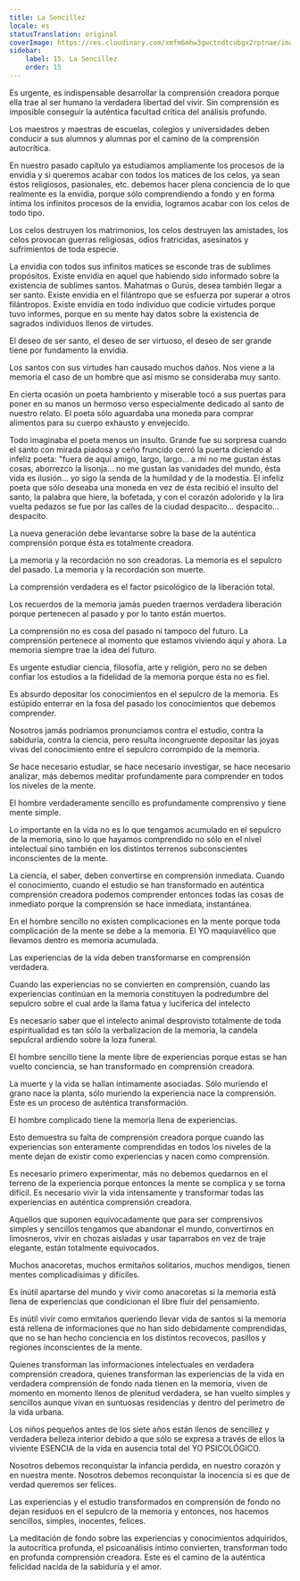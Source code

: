 ```yaml
---
title: La Sencillez
locale: es
statusTranslation: original
coverImage: https://res.cloudinary.com/xmfm6mhw3gwctndtcubgx2rptnae/image/upload/v1740337243/small_cover_educacion_fundamental_a051170f1c.webp
sidebar:
    label: 15. La Sencillez
    order: 15
---
```

Es urgente, es indispensable desarrollar la comprensión creadora porque ella trae al ser humano la verdadera libertad del vivir. Sin comprensión es imposible conseguir la auténtica facultad crítica del análisis profundo.

Los maestros y maestras de escuelas, colegios y universidades deben conducir a sus alumnos y alumnas por el camino de la comprensión autocrítica.

En nuestro pasado capítulo ya estudiamos ampliamente los procesos de la envidia y si queremos acabar con todos los matices de los celos, ya sean éstos religiosos, pasionales, etc. debemos hacer plena conciencia de lo que realmente es la envidia, porque sólo comprendiendo a fondo y en forma íntima los infinitos procesos de la envidia, logramos acabar con los celos de todo tipo.

Los celos destruyen los matrimonios, los celos destruyen las amistades, los celos provocan guerras religiosas, odios fratricidas, asesinatos y sufrimientos de toda especie.

La envidia con todos sus infinitos matices se esconde tras de sublimes propósitos. Existe envidia en aquel que habiendo sido informado sobre la existencia de sublimes santos. Mahatmas o Gurús, desea también llegar a ser santo. Existe envidia en el filántropo que se esfuerza por superar a otros filántropos. Existe envidia en todo individuo que codicie virtudes porque tuvo informes, porque en su mente hay datos sobre la existencia de sagrados individuos llenos de virtudes.

El deseo de ser santo, el deseo de ser virtuoso, el deseo de ser grande tiene por fundamento la envidia.

Los santos con sus virtudes han causado muchos daños. Nos viene a la memoria el caso de un hombre que así mismo se consideraba muy santo.

En cierta ocasión un poeta hambriento y miserable tocó a sus puertas para poner en su manos un hermoso verso especialmente dedicado al santo de nuestro relato. El poeta sólo aguardaba una moneda para comprar alimentos para su cuerpo exhausto y envejecido.

Todo imaginaba el poeta menos un insulto. Grande fue su sorpresa cuando el santo con mirada piadosa y ceño fruncido cerró la puerta diciendo al infeliz poeta: "fuera de aquí amigo, largo, largo... a mi no me gustan éstas cosas, aborrezco la lisonja... no me gustan las vanidades del mundo, ésta vida es ilusión... yo sigo la senda de la humildad y de la modestia. El infeliz poeta que sólo deseaba una moneda en vez de ésta recibió el insulto del santo, la palabra que hiere, la bofetada, y con el corazón adolorido y la lira vuelta pedazos se fue por las calles de la ciudad despacito... despacito... despacito.

La nueva generación debe levantarse sobre la base de la auténtica comprensión porque ésta es totalmente creadora.

La memoria y la recordación no son creadoras. La memoria es el sepulcro del pasado. La memoria y la recordación son muerte.

La comprensión verdadera es el factor psicológico de la liberación total.

Los recuerdos de la memoria jamás pueden traernos verdadera liberación porque pertenecen al pasado y por lo tanto están muertos.

La comprensión no es cosa del pasado ni tampoco del futuro. La comprensión pertenece al momento que estamos viviendo aquí y ahora. La memoria siempre trae la idea del futuro.

Es urgente estudiar ciencia, filosofía, arte y religión, pero no se deben confiar los estudios a la fidelidad de la memoria porque ésta no es fiel.

Es absurdo depositar los conocimientos en el sepulcro de la memoria. Es estúpido enterrar en la fosa del pasado los conocimientos que debemos comprender.

Nosotros jamás podríamos pronunciamos contra el estudio, contra la sabiduría, contra la ciencia, pero resulta incongruente depositar las joyas vivas del conocimiento entre el sepulcro corrompido de la memoria.

Se hace necesario estudiar, se hace necesario investigar, se hace necesario analizar, más debemos meditar profundamente para comprender en todos los niveles de la mente.

El hombre verdaderamente sencillo es profundamente comprensivo y tiene mente simple.

Lo importante en la vida no es lo que tengamos acumulado en el sepulcro de la memoria, sino lo que hayamos comprendido no sólo en el nivel intelectual sino también en los distintos terrenos subconscientes inconscientes de la mente.

La ciencia, el saber, deben convertirse en comprensión inmediata. Cuando el conocimiento, cuando el estudio se han transformado en auténtica comprensión creadora podemos comprender entonces todas las cosas de inmediato porque la comprensión se hace inmediata, instantánea.

En el hombre sencillo no existen complicaciones en la mente porque toda complicación de la mente se debe a la memoria. El YO maquiavélico que llevamos dentro es memoria acumulada.

Las experiencias de la vida deben transformarse en comprensión verdadera.

Cuando las experiencias no se convierten en comprensión, cuando las experiencias continúan en la memoria constituyen la podredumbre del sepulcro sobre el cual arde la llama fatua y luciferica del intelecto

Es necesario saber que el intelecto animal desprovisto totalmente de toda espiritualidad es tan sólo la verbalizacion de la memoria, la candela sepulcral ardiendo sobre la loza funeral.

El hombre sencillo tiene la mente libre de experiencias porque estas se han vuelto conciencia, se han transformado en comprensión creadora.

La muerte y la vida se hallan íntimamente asociadas. Sólo muriendo el grano nace la planta, sólo muriendo la experiencia nace la comprensión. Este es un proceso de auténtica transformación.

El hombre complicado tiene la memoria llena de experiencias.

Esto demuestra su falta de comprensión creadora porque cuando las experiencias son enteramente comprendidas en todos los niveles de la mente dejan de existir como experiencias y nacen como comprensión.

Es necesario primero experimentar, más no debemos quedarnos en el terreno de la experiencia porque entonces la mente se complica y se torna difícil. Es necesario vivir la vida intensamente y transformar todas las experiencias en auténtica comprensión creadora.

Aquellos que suponen equivocadamente que para ser comprensivos simples y sencillos tengamos que abandonar el mundo, convertirnos en limosneros, vivir en chozas aisladas y usar taparrabos en vez de traje elegante, están totalmente equivocados.

Muchos anacoretas, muchos ermitaños solitarios, muchos mendigos, tienen mentes complicadísimas y difíciles.

Es inútil apartarse del mundo y vivir como anacoretas si la memoria está llena de experiencias que condicionan el libre fluir del pensamiento.

Es inútil vivir como ermitaños queriendo llevar vida de santos si la memoria está rellena de informaciones que no han sido debidamente comprendidas, que no se han hecho conciencia en los distintos recovecos, pasillos y regiones inconscientes de la mente.

Quienes transforman las informaciones intelectuales en verdadera comprensión creadora, quienes transforman las experiencias de la vida en verdadera comprensión de fondo nada tienen en la memoria, viven de momento en momento llenos de plenitud verdadera, se han vuelto simples y sencillos aunque vivan en suntuosas residencias y dentro del perímetro de la vida urbana.

Los niños pequeños antes de los siete años están llenos de sencillez y verdadera belleza interior debido a que sólo se expresa a través de ellos la viviente ESENCIA de la vida en ausencia total del YO PSICOLÓGICO.

Nosotros debemos reconquistar la infancia perdida, en nuestro corazón y en nuestra mente. Nosotros debemos reconquistar la inocencia si es que de verdad queremos ser felices.

Las experiencias y el estudio transformados en comprensión de fondo no dejan residuos en el sepulcro de la memoria y entonces, nos hacemos sencillos, simples, inocentes, felices.

La meditación de fondo sobre las experiencias y conocimientos adquiridos, la autocrítica profunda, el psicoanálisis íntimo convierten, transforman todo en profunda comprensión creadora. Este es el camino de la auténtica felicidad nacida de la sabiduría y el amor.
